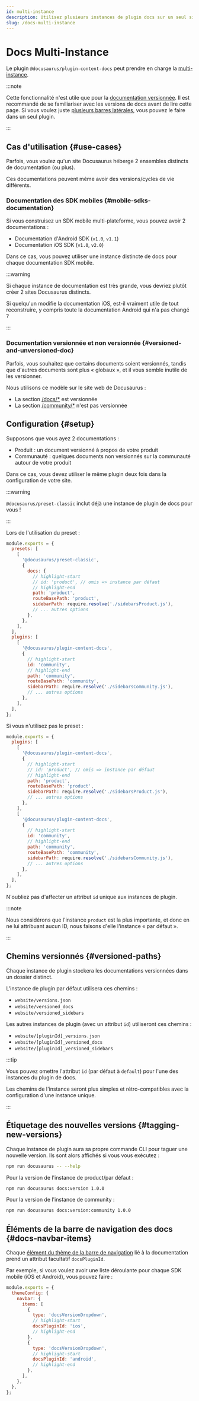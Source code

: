 ```yaml
---
id: multi-instance
description: Utilisez plusieurs instances de plugin docs sur un seul site Docusaurus.
slug: /docs-multi-instance
---
```


# Docs Multi-Instance

Le plugin `@docusaurus/plugin-content-docs` peut prendre en charge la [multi-instance](../../using-plugins.mdx#multi-instance-plugins-and-plugin-ids).

:::note

Cette fonctionnalité n'est utile que pour la [documentation versionnée](./versioning.mdx). Il est recommandé de se familiariser avec les versions de docs avant de lire cette page. Si vous voulez juste [plusieurs barres latérales](./sidebar/multiple-sidebars.mdx), vous pouvez le faire dans un seul plugin.

:::

## Cas d'utilisation {#use-cases}

Parfois, vous voulez qu'un site Docusaurus héberge 2 ensembles distincts de documentation (ou plus).

Ces documentations peuvent même avoir des versions/cycles de vie différents.

### Documentation des SDK mobiles {#mobile-sdks-documentation}

Si vous construisez un SDK mobile multi-plateforme, vous pouvez avoir 2 documentations :

- Documentation d'Android SDK (`v1.0`, `v1.1`)
- Documentation iOS SDK (`v1.0`, `v2.0`)

Dans ce cas, vous pouvez utiliser une instance distincte de docs pour chaque documentation SDK mobile.

:::warning

Si chaque instance de documentation est très grande, vous devriez plutôt créer 2 sites Docusaurus distincts.

Si quelqu'un modifie la documentation iOS, est-il vraiment utile de tout reconstruire, y compris toute la documentation Android qui n'a pas changé ?

:::

### Documentation versionnée et non versionnée {#versioned-and-unversioned-doc}

Parfois, vous souhaitez que certains documents soient versionnés, tandis que d'autres documents sont plus « globaux », et il vous semble inutile de les versionner.

Nous utilisons ce modèle sur le site web de Docusaurus :

- La section [/docs/\*](/docs) est versionnée
- La section [/community/\*](/community/support) n'est pas versionnée

## Configuration {#setup}

Supposons que vous ayez 2 documentations :

- Produit : un document versionné à propos de votre produit
- Communauté : quelques documents non versionnés sur la communauté autour de votre produit

Dans ce cas, vous devez utiliser le même plugin deux fois dans la configuration de votre site.

:::warning

`@docusaurus/preset-classic` inclut déjà une instance de plugin de docs pour vous !

:::

Lors de l'utilisation du preset :

```js title="docusaurus.config.js"
module.exports = {
  presets: [
    [
      '@docusaurus/preset-classic',
      {
        docs: {
          // highlight-start
          // id: 'product', // omis => instance par défaut
          // highlight-end
          path: 'product',
          routeBasePath: 'product',
          sidebarPath: require.resolve('./sidebarsProduct.js'),
          // ... autres options
        },
      },
    ],
  ],
  plugins: [
    [
      '@docusaurus/plugin-content-docs',
      {
        // highlight-start
        id: 'community',
        // highlight-end
        path: 'community',
        routeBasePath: 'community',
        sidebarPath: require.resolve('./sidebarsCommunity.js'),
        // ... autres options
      },
    ],
  ],
};
```

Si vous n'utilisez pas le preset :

```js title="docusaurus.config.js"
module.exports = {
  plugins: [
    [
      '@docusaurus/plugin-content-docs',
      {
        // highlight-start
        // id: 'product', // omis => instance par défaut
        // highlight-end
        path: 'product',
        routeBasePath: 'product',
        sidebarPath: require.resolve('./sidebarsProduct.js'),
        // ... autres options
      },
    ],
    [
      '@docusaurus/plugin-content-docs',
      {
        // highlight-start
        id: 'community',
        // highlight-end
        path: 'community',
        routeBasePath: 'community',
        sidebarPath: require.resolve('./sidebarsCommunity.js'),
        // ... autres options
      },
    ],
  ],
};
```

N'oubliez pas d'affecter un attribut `id` unique aux instances de plugin.

:::note

Nous considérons que l'instance `product` est la plus importante, et donc en ne lui attribuant aucun ID, nous faisons d'elle l'instance « par défaut ».

:::

## Chemins versionnés {#versioned-paths}

Chaque instance de plugin stockera les documentations versionnées dans un dossier distinct.

L'instance de plugin par défaut utilisera ces chemins :

- `website/versions.json`
- `website/versioned_docs`
- `website/versioned_sidebars`

Les autres instances de plugin (avec un attribut `id`) utiliseront ces chemins :

- `website/[pluginId]_versions.json`
- `website/[pluginId]_versioned_docs`
- `website/[pluginId]_versioned_sidebars`

:::tip

Vous pouvez omettre l'attribut `id` (par défaut à `default`) pour l'une des instances du plugin de docs.

Les chemins de l'instance seront plus simples et rétro-compatibles avec la configuration d'une instance unique.

:::

## Étiquetage des nouvelles versions {#tagging-new-versions}

Chaque instance de plugin aura sa propre commande CLI pour taguer une nouvelle version. Ils sont alors affichés si vous vous exécutez :

```bash npm2yarn
npm run docusaurus -- --help
```

Pour la version de l'instance de product/par défaut :

```bash npm2yarn
npm run docusaurus docs:version 1.0.0
```

Pour la version de l'instance de community :

```bash npm2yarn
npm run docusaurus docs:version:community 1.0.0
```

## Éléments de la barre de navigation des docs {#docs-navbar-items}

Chaque [élément du thème de la barre de navigation](../../api/themes/theme-configuration.mdx#navbar) lié à la documentation prend un attribut facultatif `docsPluginId`.

Par exemple, si vous voulez avoir une liste déroulante pour chaque SDK mobile (iOS et Android), vous pouvez faire :

```js title="docusaurus.config.js"
module.exports = {
  themeConfig: {
    navbar: {
      items: [
        {
          type: 'docsVersionDropdown',
          // highlight-start
          docsPluginId: 'ios',
          // highlight-end
        },
        {
          type: 'docsVersionDropdown',
          // highlight-start
          docsPluginId: 'android',
          // highlight-end
        },
      ],
    },
  },
};
```
